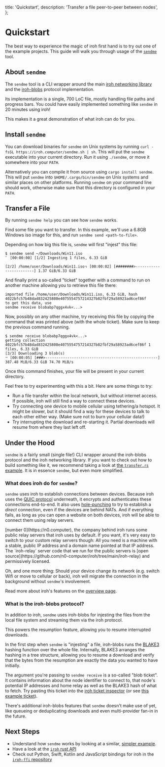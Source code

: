   title: 'Quickstart',
  description:
    'Transfer a file peer-to-peer between nodes',
};


# Quickstart

The best way to experience the magic of iroh first hand is to try out one of the example projects.
This guide will walk you through usage of the [`sendme`](https://www.iroh.computer/sendme) tool.


## About `sendme`

The `sendme` tool is a CLI wrapper around the main [iroh networking library](https://docs.rs/iroh) and the [iroh-blobs](https://github.com/n0-computer/iroh-blobs/) protocol implementation.

Its implementation is a single, 700 LoC file, mostly handling file paths and progress bars.
You could have easily implemented something like `sendme` in 20 minutes using iroh!

This makes it a great demonstration of what iroh can do for you.


## Install `sendme`

You can download binaries for `sendme` on Unix systems by running `curl -fsSL https://iroh.computer/sendme.sh | sh`.
This will put the `sendme` executable into your current directory.
Run it using `./sendme`, or move it somewhere into your `PATH`.

Alternatively you can compile it from source using `cargo install sendme`.
This will put `sendme` into `$HOME/.cargo/bin/sendme` on Unix systems and similar places on other platforms.
Running `sendme` on your command line should work, otherwise make sure that this directory is configured in your `PATH`.


## Transfer a File

By running `sendme help` you can see how `sendme` works.

Find some file you want to transfer.
In this example, we'll use a 6.8GB Windows iso image for this, and run `sendme send <path-to-file>`.

Depending on how big this file is, `sendme` will first "injest" this file:

```
$ sendme send ~/Downloads/Win11.iso
⠁ [00:00:00] [1/2] Ingesting 1 files, 6.33 GiB

[2/2] /home/user/Downloads/Win11.iso⠲ [00:00:02] [########>------------------------] 1.37 GiB/6.33 GiB
```

And finally print a so-called "ticket" together with a command to run on another machine allowing you to retrieve this file there:

```
imported file /home/user/Downloads/Win11.iso, 6.33 GiB, hash 4022bfc57b48dad832425808e4075554757214327b82fbf29a58923ad6cef86f
to get this data, use
sendme receive blobabp7qggx4vk<...>
```

Now, possibly on any other machine, try receiving this file by copying the command that was printed above (with the whole ticket).
Make sure to keep the previous command running.

```
$ sendme receive blobabp7qggx4vk<...>
getting collection 4022bfc57b48dad832425808e4075554757214327b82fbf29a58923ad6cef86f 1 files, 6.33 GiB
[3/3] Downloading 3 blob(s)
⠒ [00:00:05] [###>---------------------------------------------------] 387.48 MiB/6.33 GiB 74.70 MiB/s
```

Once this command finishes, your file will be present in your current directory.

Feel free to try experimenting with this a bit.
Here are some things to try:
- Run a file transfer within the local network, but without internet access.
  If possible, iroh will still find a way to connect these devices.
- Try connecting one device to mobile cellular using tethering/a hotspot.
  It might be slower, but it should find a way for these devices to talk to each other either way.
  (Make sure not to burn your cellular data!)
- Try interrupting the download and re-starting it.
  Partial downloads will resume from where they last left off.


## Under the Hood

`sendme` is a fairly small (single file!) CLI wrapper around the iroh-blobs protocol and the iroh networking library.
If you want to check out how to build something like it, we recommend taking a look at [the `transfer.rs` example](https://github.com/n0-computer/iroh-blobs/blob/main/examples/transfer.rs).
It is in essence `sendme`, but even more simplified.

### What does iroh do for `sendme`?

`sendme` uses iroh to establish connections between devices.
Because iroh uses the [QUIC protocol](https://en.wikipedia.org/wiki/QUIC) underneath, it encrypts and authenticates these connections end-to-end.
It also uses [hole-punching](https://en.wikipedia.org/wiki/Hole_punching_(networking)) to try to establish a *direct* connection, even if the devices are behind NATs.
And if everything fails, as long as you can open a website on both devices, iroh will be able to connect them using relay servers.

<Note>
[number 0](https://n0.computer), the company behind iroh runs some public relay servers that iroh uses by default.
If you want, it's very easy to switch to your custom relay servers though:
All you need is a machine with a stable, public IP address and a domain name pointed at that IP address.
The `iroh-relay` server code that we run for the public servers is [open source](https://github.com/n0-computer/iroh/tree/main/iroh-relay) and permissively licensed.
</Note>

Oh, and one more thing:
Should your device change its network (e.g. switch Wifi or move to cellular or back), iroh will migrate the connection in the background without `sendme`'s involvement.

Read more about iroh's features on the [overview page](/docs/overview).

### What is the iroh-blobs protocol?

In addition to iroh, `sendme` uses iroh-blobs for injesting the files from the local file system and streaming them via the iroh protocol.

This powers the resumption feature, allowing you to resume interrupted downloads.

In the first step when `sendme` is "injesting" a file, iroh-blobs runs the [BLAKE3](https://github.com/BLAKE3-team/BLAKE3) hashing function over the whole file.
Internally, BLAKE3 arranges the hashing in a tree structure, allowing you to resume a download and verify that the bytes from the resumption are exactly the data you wanted to have initially.

The argument you're passing to `sendme receive` is a so-called "blob ticket".
It contains information about the node identifier to connect to, that node's potential IP addresses and home relay as well as the BLAKE3 hash of what to fetch.
Try pasting this ticket into the [iroh ticket inspector](https://ticket.iroh.computer) (or see [this example ticket](https://ticket.iroh.computer/?ticket=blobabp7qggx4vklzxiztbjcflhdd6fdaahmcnssufpvqxixn5v4hf2rsajdnb2hi4dthixs6zlvo4ys2mjoojswyylzfzuxe33ifzxgk5dxn5zgwlrpa4akyeiaagsmqayavqjaaanezabqbmgh2hljryabadakqadduteagajkakahcdmfdhaaaaaaaaaaainfuxeagajkakahcdmfdhaajgh3xlxbmgbbuxeagajkakahcdmfdhak5tjs256ftancuxeagakaek74k62i3lmdeqsybdsaovkuovzbimt3ql57fgsysi5nntxyn4)).

There's additional iroh-blobs features that `sendme` doesn't make use of yet, like queueing or deduplicating downloads and even multi-provider fan-in in the future.


## Next Steps

- Understand how `sendme` works by looking at a similar, [simpler example](https://github.com/n0-computer/iroh-blobs/blob/main/examples/transfer.rs).
- Have a look at the [`iroh` rust API](https:://docs.rs/iroh)
- Check out Python, Swift, Kotlin and JavaScript bindings for iroh in the [`iroh-ffi` repository](https://github.com/n0-computer/iroh-ffi/)
